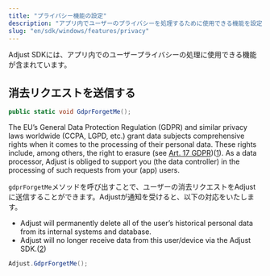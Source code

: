 ```yaml
---
title: "プライバシー機能の設定"
description: "アプリ内でユーザーのプライバシーを処理するために使用できる機能を設定します。"
slug: "en/sdk/windows/features/privacy"
---
```

Adjust SDKには、アプリ内でのユーザープライバシーの処理に使用できる機能が含まれています。

消去リクエストを送信する
------------

```cs
public static void GdprForgetMe();
```

The EU’s General Data Protection Regulation \(GDPR\) and similar privacy laws worldwide \(CCPA, LGPD, etc.\) grant data subjects comprehensive rights when it comes to the processing of their personal data. These rights include, among others, the right to erasure \(see [Art. 17 GDPR](https://gdpr.eu/article-17-right-to-be-forgotten/)\)\([1](https://help.adjust.com/en/article/gdpr#ref-1)\). As a data processor, Adjust is obliged to support you \(the data controller\) in the processing of such requests from your \(app\) users.

`gdprForgetMe`メソッドを呼び出すことで、ユーザーの消去リクエストをAdjustに送信することができます。Adjustが通知を受けると、以下の対応をいたします。

* Adjust will permanently delete all of the user’s historical personal data from its internal systems and database.
* Adjust will no longer receive data from this user/device via the Adjust SDK.\([2](https://help.adjust.com/en/article/gdpr#ref-2)\)

```cs
Adjust.GdprForgetMe();
```

